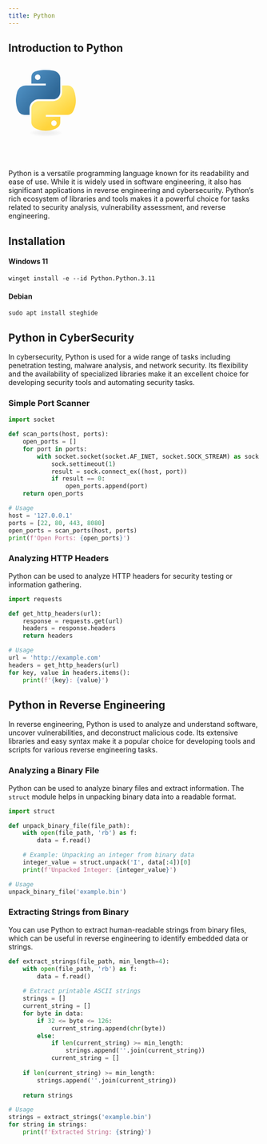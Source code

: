 ```yaml
---
title: Python
---
```


## Introduction to Python

<svg xmlns="http://www.w3.org/2000/svg" viewBox="0 0 128 128" width="150" height="150"><linearGradient id="python-original-a" gradientUnits="userSpaceOnUse" x1="70.252" y1="1237.476" x2="170.659" y2="1151.089" gradientTransform="matrix(.563 0 0 -.568 -29.215 707.817)"><stop offset="0" stop-color="#5A9FD4"/><stop offset="1" stop-color="#306998"/></linearGradient><linearGradient id="python-original-b" gradientUnits="userSpaceOnUse" x1="209.474" y1="1098.811" x2="173.62" y2="1149.537" gradientTransform="matrix(.563 0 0 -.568 -29.215 707.817)"><stop offset="0" stop-color="#FFD43B"/><stop offset="1" stop-color="#FFE873"/></linearGradient><path fill="url(#python-original-a)" d="M63.391 1.988c-4.222.02-8.252.379-11.8 1.007-10.45 1.846-12.346 5.71-12.346 12.837v9.411h24.693v3.137H29.977c-7.176 0-13.46 4.313-15.426 12.521-2.268 9.405-2.368 15.275 0 25.096 1.755 7.311 5.947 12.519 13.124 12.519h8.491V67.234c0-8.151 7.051-15.34 15.426-15.34h24.665c6.866 0 12.346-5.654 12.346-12.548V15.833c0-6.693-5.646-11.72-12.346-12.837-4.244-.706-8.645-1.027-12.866-1.008zM50.037 9.557c2.55 0 4.634 2.117 4.634 4.721 0 2.593-2.083 4.69-4.634 4.69-2.56 0-4.633-2.097-4.633-4.69-.001-2.604 2.073-4.721 4.633-4.721z" transform="translate(0 10.26)"/><path fill="url(#python-original-b)" d="M91.682 28.38v10.966c0 8.5-7.208 15.655-15.426 15.655H51.591c-6.756 0-12.346 5.783-12.346 12.549v23.515c0 6.691 5.818 10.628 12.346 12.547 7.816 2.297 15.312 2.713 24.665 0 6.216-1.801 12.346-5.423 12.346-12.547v-9.412H63.938v-3.138h37.012c7.176 0 9.852-5.005 12.348-12.519 2.578-7.735 2.467-15.174 0-25.096-1.774-7.145-5.161-12.521-12.348-12.521h-9.268zM77.809 87.927c2.561 0 4.634 2.097 4.634 4.692 0 2.602-2.074 4.719-4.634 4.719-2.55 0-4.633-2.117-4.633-4.719 0-2.595 2.083-4.692 4.633-4.692z" transform="translate(0 10.26)"/><radialGradient id="python-original-c" cx="1825.678" cy="444.45" r="26.743" gradientTransform="matrix(0 -.24 -1.055 0 532.979 557.576)" gradientUnits="userSpaceOnUse"><stop offset="0" stop-color="#B8B8B8" stop-opacity=".498"/><stop offset="1" stop-color="#7F7F7F" stop-opacity="0"/></radialGradient><path opacity=".444" fill="url(#python-original-c)" d="M97.309 119.597c0 3.543-14.816 6.416-33.091 6.416-18.276 0-33.092-2.873-33.092-6.416 0-3.544 14.815-6.417 33.092-6.417 18.275 0 33.091 2.872 33.091 6.417z"/></svg>

<br/>
<br/>

Python is a versatile programming language known for its readability and ease of use. While it is widely used in software engineering, it also has significant applications in reverse engineering and cybersecurity. Python’s rich ecosystem of libraries and tools makes it a powerful choice for tasks related to security analysis, vulnerability assessment, and reverse engineering.

## Installation 

#### Windows 11
```
winget install -e --id Python.Python.3.11
```

#### Debian
```
sudo apt install steghide
```

## Python in CyberSecurity

In cybersecurity, Python is used for a wide range of tasks including penetration testing, malware analysis, and network security. Its flexibility and the availability of specialized libraries make it an excellent choice for developing security tools and automating security tasks.

### Simple Port Scanner

```python
import socket

def scan_ports(host, ports):
    open_ports = []
    for port in ports:
        with socket.socket(socket.AF_INET, socket.SOCK_STREAM) as sock:
            sock.settimeout(1)
            result = sock.connect_ex((host, port))
            if result == 0:
                open_ports.append(port)
    return open_ports

# Usage
host = '127.0.0.1'
ports = [22, 80, 443, 8080]
open_ports = scan_ports(host, ports)
print(f'Open Ports: {open_ports}')
```

### Analyzing HTTP Headers
Python can be used to analyze HTTP headers for security testing or information gathering.

```python
import requests

def get_http_headers(url):
    response = requests.get(url)
    headers = response.headers
    return headers

# Usage
url = 'http://example.com'
headers = get_http_headers(url)
for key, value in headers.items():
    print(f'{key}: {value}')
```

## Python in Reverse Engineering

In reverse engineering, Python is used to analyze and understand software, uncover vulnerabilities, and deconstruct malicious code. Its extensive libraries and easy syntax make it a popular choice for developing tools and scripts for various reverse engineering tasks.

### Analyzing a Binary File

Python can be used to analyze binary files and extract information. The `struct` module helps in unpacking binary data into a readable format.

```python
import struct

def unpack_binary_file(file_path):
    with open(file_path, 'rb') as f:
        data = f.read()

    # Example: Unpacking an integer from binary data
    integer_value = struct.unpack('I', data[:4])[0]
    print(f'Unpacked Integer: {integer_value}')

# Usage
unpack_binary_file('example.bin')
```
### Extracting Strings from Binary

You can use Python to extract human-readable strings from binary files, which can be useful in reverse engineering to identify embedded data or strings.

```python
def extract_strings(file_path, min_length=4):
    with open(file_path, 'rb') as f:
        data = f.read()
    
    # Extract printable ASCII strings
    strings = []
    current_string = []
    for byte in data:
        if 32 <= byte <= 126:
            current_string.append(chr(byte))
        else:
            if len(current_string) >= min_length:
                strings.append(''.join(current_string))
            current_string = []
    
    if len(current_string) >= min_length:
        strings.append(''.join(current_string))
    
    return strings

# Usage
strings = extract_strings('example.bin')
for string in strings:
    print(f'Extracted String: {string}')
```